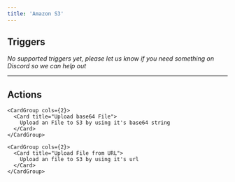 ```yaml
---
title: 'Amazon S3'
---
```


## Triggers

*No supported triggers yet, please let us know if you need something on Discord so we can help out* 


---

## Actions


    <CardGroup cols={2}>
      <Card title="Upload base64 File">
        Upload an File to S3 by using it's base64 string
      </Card>
    </CardGroup>
  
    <CardGroup cols={2}>
      <Card title="Upload File from URL">
        Upload an file to S3 by using it's url
      </Card>
    </CardGroup>
  
